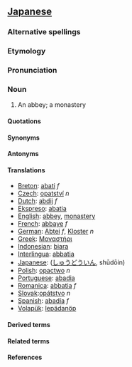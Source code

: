 ==[[Japanese]]==

===Alternative spellings===

===Etymology===

===Pronunciation===

===Noun===

#An abbey; a monastery

====Quotations====

====Synonyms====

====Antonyms====

====Translations====

*[[Breton]]: [[abati]] ''f''
*[[Czech]]: [[opatství]] ''n''
*[[Dutch]]: [[abdij]] ''f''
*[[Ekspreso]]: [[abatia]]
*[[English]]: [[abbey]], [[monastery]]
*[[French]]: [[abbaye]] ''f''
*[[German]]: [[Abtei]] ''f'', [[Kloster]] ''n''
*[[Greek]]: [[Μοναστήρι]]
*[[Indonesian]]: [[biara]]
*[[Interlingua]]: [[abbatia]]
*[[Japanese]]: ([[しゅうどういん]], shūdōin)
*[[Polish]]: [[opactwo]] ''n''
*[[Portuguese]]: [[abadia]]
*[[Romanica]]: [[abbatia]] ''f''
*[[Slovak]]:[[opátstvo]] ''n''
*[[Spanish]]: [[abadía]] ''f''
*[[Volapük]]: [[lepädanöp]]

====Derived terms====

====Related terms====

====References====